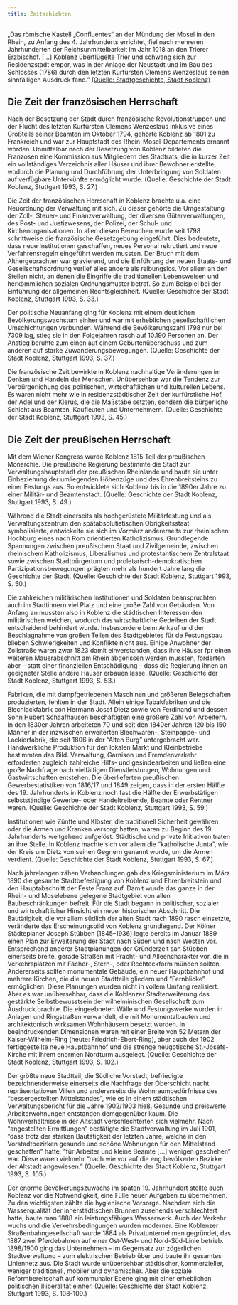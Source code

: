 ```yaml
---
title: Zeitschichten
---
```

„Das römische Kastell „Confluentes“ an der Mündung der Mosel in den Rhein, zu Anfang des 4. Jahrhunderts errichtet, fiel nach mehreren Jahrhunderten der Reichsunmittelbarkeit im Jahr 1018 an den Trierer Erzbischof. [...] Koblenz überflügelte Trier und schwang sich zur Residenzstadt empor, was in der Anlage der Neustadt und im Bau des Schlosses (1786) durch den letzten Kurfürsten Clemens Wenzeslaus seinen sinnfälligen Ausdruck fand." [(Quelle: Stadtgeschichte, Stadt Koblenz)](https://www.koblenz.de/leben-in-koblenz/kultur/stadtportraet/stadtgeschichte/) 

## Die Zeit der französischen Herrschaft
Nach der Besetzung der Stadt durch französische Revolutionstruppen und der Flucht des letzten Kurfürsten Clemens Wenzeslaus inklusive eines Großteils seiner Beamten im Oktober 1794, gehörte Koblenz ab 1801 zu Frankreich und war zur Hauptstadt des Rhein-Mosel-Departements ernannt worden.
Unmittelbar nach der Besetzung von Koblenz bildeten die Franzosen eine Kommission aus Mitgliedern des Stadtrats, die in kurzer Zeit ein vollständiges Verzeichnis aller Häuser und ihrer Bewohner erstellte, wodurch die Planung und Durchführung der Unterbringung von Soldaten auf verfügbare Unterkünfte ermöglicht wurde. (Quelle: Geschichte der Stadt Koblenz, Stuttgart 1993, S. 27.)

Die Zeit der französischen Herrschaft in Koblenz brachte u.a. eine Neuordnung der Verwaltung mit sich. Zu dieser gehörte die Umgestaltung der Zoll-, Steuer- und Finanzverwaltung, der diversen Güterverwaltungen, des Post- und Justizwesens, der Polizei, der Schul- und Kirchenorganisationen. In allen diesen Bereuchen wurde seit 1798 schrittweise die französische Gesetzgebung eingeführt. Dies bedeutete, dass neue Institutionen geschaffen, neues Personal rekrutiert und neue Verfahrensregeln eingeführt werden mussten. Der Bruch mit dem Althergebrachten war gravierend, und die Einführung der neuen Staats- und Gesellschaftsordnung verlief alles andere als reibungslos. Vor allem an den Stellen nicht, an denen die Eingriffe die traditionellen Lebensweisen und herkömmlichen sozialen Ordnungsmuster betraf. So zum Beispiel bei der Einführung der allgemeinen Rechtsgleichheit. (Quelle: Geschichte der Stadt Koblenz, Stuttgart 1993, S. 33.)

Der politische Neuanfang ging für Koblenz mit einem deutlichen Bevölkerungswachstum einher und war mit erheblichen gesellschaftlichen Umschichtungen verbunden. Während die Bevölkerungszahl 1798 nur bei 7309 lag, stieg sie in den Folgejahren rasch auf 10.190 Personen an. Der Anstieg beruhte zum einen auf einem Geburtenüberschuss und zum anderen auf starke Zuwanderungsbewegungen. (Quelle: Geschichte der Stadt Koblenz, Stuttgart 1993, S. 37.)

Die französische Zeit bewirkte in Koblenz nachhaltige Veränderungen im Denken und Handeln der Menschen. Unübersehbar war die Tendenz zur Verbürgerlichung des politischen, wirtschaftlichen und kulturellen Lebens. Es waren nicht mehr wie in residenzstädtischer Zeit der kurfürstliche Hof, der Adel und der Klerus, die die Maßstäbe setzten, sondern die bürgerliche Schicht aus Beamten, Kaufleuten und Unternehmern. (Quelle: Geschichte der Stadt Koblenz, Stuttgart 1993, S. 45.)

## Die Zeit der preußischen Herrschaft

Mit dem Wiener Kongress wurde Koblenz 1815 Teil der preußischen Monarchie. Die preußische Regierung bestimmte die Stadt zur Verwaltungshauptstadt der preußischen Rheinlande und baute sie unter Einbeziehung der umliegenden Höhenzüge und des Ehrenbreitsteins zu einer Festungs aus. So entwicklete sich Koblenz bis in die 1890er Jahre zu einer Militär- und Beamtenstadt. (Quelle: Geschichte der Stadt Koblenz, Stuttgart 1993, S. 49.)

Während die Stadt einerseits als hochgerüstete Militärfestung und als Verwaltungszentrum den spätabsolutistischen Obrigkeitsstaat symbolisierte, entwickelte sie sich im Vormärz andererseits zur rheinischen Hochburg eines nach Rom orientierten Katholizismus. Grundlegende Spannungen zwischen preußischem Staat und Zivilgemeinde, zwischen rheinischem Katholizismus, Liberalismus und protestantischem Zentralstaat sowie zwischen Stadtbürgertum und proletarisch-demokratischen Partizipationsbewegungen prägten mehr als hundert Jahre lang die Geschichte der Stadt. (Quelle: Geschichte der Stadt Koblenz, Stuttgart 1993, S. 50.)

Die zahlreichen militärischen Institutionen und Soldaten beanspruchten auch im Stadtinnern viel Platz und eine große Zahl von Gebäuden. Von Anfang an mussten also in Koblenz die städtischen Interessen den militärischen weichen, wodurch das wirtschaftliche Gedeihen der Stadt entscheidend behindert wurde. Insbesondere beim Ankauf und der Beschlagnahme von großen Teilen des Stadtgebietes für de Festungsbau blieben Schwierigkeiten und Konflikte nicht aus. Einige Anwohner der Zollstraße waren zwar 1823 damit einverstanden, dass ihre Häuser fpr einen weiteren Mauerabschnitt am Rhein abgerissen werden mussten, forderten aber – statt einer finanziellen Entschädigung – dass die Regierung ihnen an geeigneter Stelle andere Häuser erbauen lasse. (Quelle: Geschichte der Stadt Koblenz, Stuttgart 1993, S. 53.)

Fabriken, die mit dampfgetriebenen Maschinen und größeren Belegschaften produzierten, fehlten in der Stadt. Allein einige Tabakfabriken und die Blechlackfabrik con Hermann Josef Dietz sowie von Ferdinand und dessen Sohn Hubert Schaafhausen beschäftigten eine größere Zahl von Arbeitern. In den 1830er Jahren arbeiteten 70 und seit den 1840er Jahren 120 bis 150 Männer in der inzwischen erweiterten Blechwaren-, Steinpappe- und Lackierfabrik, die seit 1806 in der "Alten Burg" untergebracht war. Handwerkliche Produktion für den lokalen Markt und Kleinbetriebe bestimmten das Bild. Verwaltung, Garnison und Fremdenverkehr erforderten zugleich zahlreiche Hilfs- und gesindearbeiten und ließen eine große Nachfrage nach vielfältigen Dienstleistungen, Wohnungen und Gastwirtschaften entstehen. Die überlieferten preußischen Gewerbestatistiken von 1816/17 und 1849 zeigen, dass in der ersten Hälfte des 19. Jahrhunderts in Koblenz noch fast die Hälfte der Erwerbstätigen selbstständige Gewerbe- oder Handeltreibende, Beamte oder Rentner waren. (Quelle: Geschichte der Stadt Koblenz, Stuttgart 1993, S. 59.)

Institutionen wie Zünfte und Klöster, die traditionell Sicherheit gewähren oder die Armen und Kranken versorgt hatten, waren zu Beginn des 19. Jahrhunderts weitgehend aufgelöst. Städtische und private Initiativen traten an ihre Stelle. In Koblenz machte sich vor allem die "katholische Junta", wie der Kreis um Dietz von seinen Gegnern genannt wurde, um die Armen verdient. (Quelle: Geschichte der Stadt Koblenz, Stuttgart 1993, S. 67.)

Nach jahrelangen zähen Verhandlungen gab das Kriegsministerium im März 1890 die gesamte Stadtbefestigung von Koblenz und Ehrenbreitstein und den Hauptabschnitt der Feste Franz auf. Damit wurde das ganze in der Rhein- und Moselebene gelegene Stadtgebiet von allen Baubeschränkungen befreit. Für die Stadt begann in politischer, sozialer und wirtschaftlicher Hinsicht ein neuer historischer Abschnitt. Die Bautätigkeit, die vor allem südlich der alten Stadt nach 1890 rasch einsetzte, veränderte das Erscheinungsbild von Koblenz grundlegend. 
Der Kölner Städteplaner Joseph Stübben (1845–1936) legte bereits im Januar 1889 einen Plan zur Erweiterung der Stadt nach Süden und nach Westen vor. Entsprechend anderer Stadtplanungen der Gründerzeit sah Stübben einerseits breite, gerade Straßen mit Pracht- und Alleencharakter vor, die in Verkehrsplätzen mit Fächer-, Stern-, oder Rechteckform münden sollten. Andererseits sollten monumentale Gebäude, ein neuer Hauptbahnhof und mehrere Kirchen, die die neuen Stadtteile gliedern und "Fernblicke" ermöglichen. Diese Planungen wurden nicht in vollem Umfang realisiert. Aber es war unübersehbar, dass die Koblenzer Stadterweiterung das gestärkte Selbstbewusstsein der wilhelminischen Gesellschaft zum Ausdruck brachte. Die eingeebneten Wälle und Festungswerke wurden in Anlagen und Ringstraßen verwandelt, die mit Monumentalbauten und architektonisch wirksamen Wohnhäusern besetzt wurden. In beeindruckenden Dimensionen waren mit einer Breite von 52 Metern der Kaiser-Wilhelm-Ring (heute: Friedrich-Ebert-Ring), aber auch der 1902 fertiggestellte neue Hauptbahnhof und die strenge neugotische St.-Josefs-Kirche mit ihrem enormen Nordturm ausgelegt. (Quelle: Geschichte der Stadt Koblenz, Stuttgart 1993, S. 102.)

Der größte neue Stadtteil, die Südliche Vorstadt, befriedigte bezeichnenderweise einerseits die Nachfrage der Oberschicht nacht repräsentatioven Villen und andererseits die Wohnraumbedürfnisse des "bessergestellten Mittelstandes", wie es in einem städtischen Verwaltungsbericht für die Jahre 1902/1903 hieß. Gesunde und preiswerte Arbeiterwohnungen entstanden demgegenüber kaum. Die Wohnverhältnisse in der Altstadt verschlechterten sich vielmehr. Nach "angestellten Ermittlungen" bestätigte die Stadtverwaltung im Juli 1901, "dass trotz der starken Bautätigkeit der letzten Jahre, welche in den Vorstadtbezirken gesunde und schöne Wohnungen für den Mittelstand geschaffen" hatte, "für Arbeiter und kleine Beamte [...] wenigen geschehen" war. Diese waren vielmehr "nach wie vor auf die eng bevölkerten Bezirke der Altstadt angewiesen." (Quelle: Geschichte der Stadt Koblenz, Stuttgart 1993, S. 105.)

Der enorme Bevölkerungszuwachs im späten 19. Jahrhundert stellte auch Koblenz vor die Notwendigkeit, eine Fülle neuer Aufgaben zu übernehmen. Zu den wichtigsten zählte die hygienische Vorsorge. Nachdem sich die Wasserqualität der innerstädtischen Brunnen zusehends verschlechtert hatte, baute man 1888 ein leistungsfähiges Wasserwerk. Auch der Verkehr wuchs und die Verkehrsbedingungen wurden moderner. Eine Koblenzer Straßenbahngesellschaft wurde 1884 als Privatunternehmen gegründet, das 1887 zwei Pferdebahnen auf einer Ost-West- und Nord-Süd-Linie betrieb. 1898/1900 ging das Unternehmen – im Gegensatz zur zögerlichen Stadtverwaltung – zum elektrischen Betrieb über und baute ihr gesamtes Liniennetz aus. Die Stadt wurde unübersehbar städtischer, kommerzieller, weniger traditionell, mobiler und dynamischer. Aber die soziale Reformbereitschaft auf kommunaler Ebene ging mit einer erheblichen politischen Illiberalität einher. (Quelle: Geschichte der Stadt Koblenz, Stuttgart 1993, S. 108-109.)